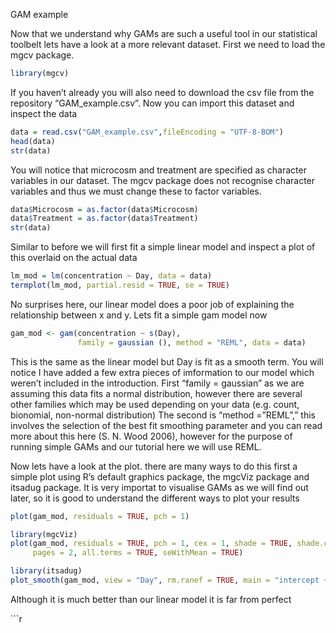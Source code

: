 GAM example

Now that we understand why GAMs are such a useful tool in our statistical toolbelt lets have a look at a more relevant dataset.
First we need to load the mgcv package.

```r
library(mgcv)
```
If you haven't already you will also need to download the csv file from the repository "GAM_example.csv".
Now you can import this dataset and inspect the data 

```r
data = read.csv("GAM_example.csv",fileEncoding = "UTF-8-BOM")
head(data)
str(data)
```
You will notice that microcosm and treatment are specified as character variables in our dataset. The mgcv package does not recognise character variables and thus we must change these to factor variables.

```r
data$Microcosm = as.factor(data$Microcosm)
data$Treatment = as.factor(data$Treatment)
str(data)
```

Similar to before we will first fit a simple linear model and inspect a plot of this overlaid on the actual data
```r
lm_mod = lm(concentration ~ Day, data = data)
termplot(lm_mod, partial.resid = TRUE, se = TRUE)
```

No surprises here, our linear model does a poor job of explaining the relationship between x and y. Lets fit a simple gam model now

```r
gam_mod <- gam(concentration ~ s(Day), 
               family = gaussian (), method = "REML", data = data)

```
This is the same as the linear model but Day is fit as a smooth term. 
You will notice I have added a few extra pieces of imformation to our model which weren't included in the introduction.
First "family = gaussian" as we are assuming this data fits a normal distribution, however there are several other families which may be used depending on your data (e.g. count, bionomial, non-normal distribution) 
The second is "method = "REML"," this involves the selection of the best fit smoothing parameter and you can read more about this here (S. N. Wood 2006), however for the purpose of running simple GAMs and our tutorial here we will use REML.

Now lets have a look at the plot. there are many ways to do this first a simple plot using R's default graphics package, the mgcViz package and itsadug package.
It is very importat to visualise GAMs as we will find out later, so it is good to understand the different ways to plot your results
```r
plot(gam_mod, residuals = TRUE, pch = 1)

library(mgcViz)
plot(gam_mod, residuals = TRUE, pch = 1, cex = 1, shade = TRUE, shade.col = "lightblue", 
     pages = 2, all.terms = TRUE, seWithMean = TRUE)

library(itsadug)
plot_smooth(gam_mod, view = "Day", rm.ranef = TRUE, main = "intercept + s(Day)")
```
Although it is much better than our linear model it is far from perfect

```r



